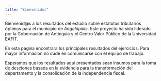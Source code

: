 ```yaml
---
title: "Bienvenidos"
---
```


Bienvenid@s a los resultados del estudio sobre estatutos tributarios óptimos para el municipio de *Angelópolis*. Este proyecto ha sido liderado por la Gobernación de Antioquia y el Centro Valor Público de la Universidad EAFIT.

En esta página encontrara los principales resultados del ejercicios. Para mayor información no dude en comunicarse con el equipo de trabajo.

Esperamos que los resultados aquí presentados sean insumos para la toma de desciones basada en la evidencia para la transformación del departamento y la consolidación de la independencia fiscal.


